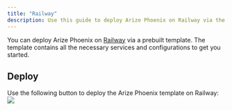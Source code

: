 ```yaml
---
title: "Railway"
description: Use this guide to deploy Arize Phoenix on Railway via the prebuilt template.
---
```


You can deploy Arize Phoenix on [Railway](https://railway.app/) via a prebuilt template. The template contains all the necessary services and configurations to get you started.

## Deploy

Use the following button to deploy the Arize Phoenix template on Railway:  
<a href="https://railway.app/template/PTHRoq?referralCode=Xe2txW">
    <img src="https://storage.googleapis.com/arize-phoenix-assets/assets/images/phoenix-docs-images/d2aee3a0-image.svg"/>
</a>